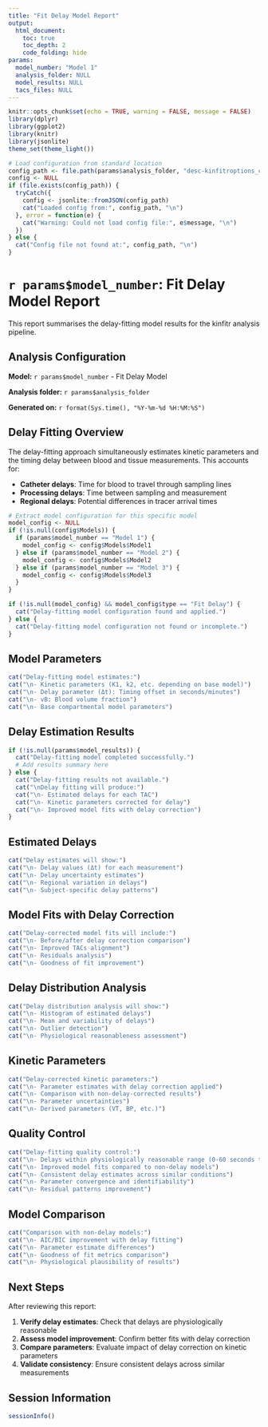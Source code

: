 ```yaml
---
title: "Fit Delay Model Report"
output: 
  html_document:
    toc: true
    toc_depth: 2
    code_folding: hide
params:
  model_number: "Model 1"
  analysis_folder: NULL
  model_results: NULL
  tacs_files: NULL
---
```


```r
knitr::opts_chunk$set(echo = TRUE, warning = FALSE, message = FALSE)
library(dplyr)
library(ggplot2)
library(knitr)
library(jsonlite)
theme_set(theme_light())

# Load configuration from standard location
config_path <- file.path(params$analysis_folder, "desc-kinfitroptions_config.json")
config <- NULL
if (file.exists(config_path)) {
  tryCatch({
    config <- jsonlite::fromJSON(config_path)
    cat("Loaded config from:", config_path, "\n")
  }, error = function(e) {
    cat("Warning: Could not load config file:", e$message, "\n")
  })
} else {
  cat("Config file not found at:", config_path, "\n")
}
```

# `r params$model_number`: Fit Delay Model Report

This report summarises the delay-fitting model results for the kinfitr analysis pipeline.

## Analysis Configuration

**Model:** `r params$model_number` - Fit Delay Model

**Analysis folder:** `r params$analysis_folder`

**Generated on:** `r format(Sys.time(), "%Y-%m-%d %H:%M:%S")`

## Delay Fitting Overview

The delay-fitting approach simultaneously estimates kinetic parameters and the timing delay between blood and tissue measurements. This accounts for:

- **Catheter delays**: Time for blood to travel through sampling lines
- **Processing delays**: Time between sampling and measurement
- **Regional delays**: Potential differences in tracer arrival times

```r
# Extract model configuration for this specific model
model_config <- NULL
if (!is.null(config$Models)) {
  if (params$model_number == "Model 1") {
    model_config <- config$Models$Model1
  } else if (params$model_number == "Model 2") {
    model_config <- config$Models$Model2
  } else if (params$model_number == "Model 3") {
    model_config <- config$Models$Model3
  }
}

if (!is.null(model_config) && model_config$type == "Fit Delay") {
  cat("Delay-fitting model configuration found and applied.")
} else {
  cat("Delay-fitting model configuration not found or incomplete.")
}
```

## Model Parameters

```r
cat("Delay-fitting model estimates:")
cat("\n- Kinetic parameters (K1, k2, etc. depending on base model)")
cat("\n- Delay parameter (Δt): Timing offset in seconds/minutes")
cat("\n- vB: Blood volume fraction")
cat("\n- Base compartmental model parameters")
```

## Delay Estimation Results

```r
if (!is.null(params$model_results)) {
  cat("Delay-fitting model completed successfully.")
  # Add results summary here
} else {
  cat("Delay-fitting results not available.")
  cat("\nDelay fitting will produce:")
  cat("\n- Estimated delays for each TAC")
  cat("\n- Kinetic parameters corrected for delay")
  cat("\n- Improved model fits with delay correction")
}
```

## Estimated Delays

```r
cat("Delay estimates will show:")
cat("\n- Delay values (Δt) for each measurement")
cat("\n- Delay uncertainty estimates")
cat("\n- Regional variation in delays")
cat("\n- Subject-specific delay patterns")
```

## Model Fits with Delay Correction

```r
cat("Delay-corrected model fits will include:")
cat("\n- Before/after delay correction comparison")
cat("\n- Improved TACs alignment")
cat("\n- Residuals analysis")
cat("\n- Goodness of fit improvement")
```

## Delay Distribution Analysis

```r
cat("Delay distribution analysis will show:")
cat("\n- Histogram of estimated delays")
cat("\n- Mean and variability of delays")
cat("\n- Outlier detection")
cat("\n- Physiological reasonableness assessment")
```

## Kinetic Parameters

```r
cat("Delay-corrected kinetic parameters:")
cat("\n- Parameter estimates with delay correction applied")
cat("\n- Comparison with non-delay-corrected results")
cat("\n- Parameter uncertainties")
cat("\n- Derived parameters (VT, BP, etc.)")
```

## Quality Control

```r
cat("Delay-fitting quality control:")
cat("\n- Delays within physiologically reasonable range (0-60 seconds typical)")
cat("\n- Improved model fits compared to non-delay models")
cat("\n- Consistent delay estimates across similar conditions")
cat("\n- Parameter convergence and identifiability")
cat("\n- Residual patterns improvement")
```

## Model Comparison

```r
cat("Comparison with non-delay models:")
cat("\n- AIC/BIC improvement with delay fitting")
cat("\n- Parameter estimate differences")
cat("\n- Goodness of fit metrics comparison")
cat("\n- Physiological plausibility of results")
```

## Next Steps

After reviewing this report:

1. **Verify delay estimates**: Check that delays are physiologically reasonable
2. **Assess model improvement**: Confirm better fits with delay correction
3. **Compare parameters**: Evaluate impact of delay correction on kinetic parameters
4. **Validate consistency**: Ensure consistent delays across similar measurements

## Session Information

```r
sessionInfo()
```